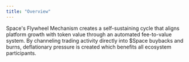 ```yaml
---
title: "Overview"
---
```

Space's Flywheel Mechanism creates a self-sustaining cycle that aligns platform growth with token value through an automated fee-to-value system. By channeling trading activity directly into $Space buybacks and burns, deflationary pressure is created which benefits all ecosystem participants.



